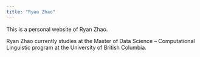 ```yaml
---
title: "Ryan Zhao"
---
```


This is a personal website of Ryan Zhao.

Ryan Zhao currently studies at the Master of Data Science -- Computational Linguistic program at the University of British Columbia.
